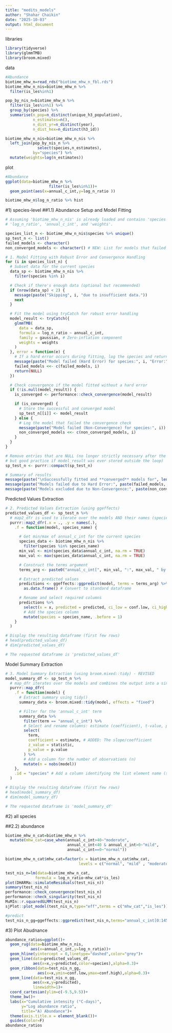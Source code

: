 ```yaml
---
title: "medits_models"
author: "Shahar Chaikin"
date: "2025-10-03"
output: html_document
---
```


libraries
```r
library(tidyverse)
library(glmmTMB)
library(broom.mixed)
```

data
```r
#Abundance
biotime_mhw_n=read_rds("biotime_mhw_n_fbl.rds")
biotime_mhw_n_nis=biotime_mhw_n %>% 
  filter(is_les%in%1)

pop_by_nis_n=biotime_mhw_n %>% 
  filter(is_les%in%1) %>% 
  group_by(species) %>% 
  summarise(n_pop=n_distinct(unique_h3_population),
            n_estimates=n(),
            n_dist_yr=n_distinct(year),
            n_dist_hex=n_distinct(h3_id))

biotime_mhw_n_nis=biotime_mhw_n_nis %>% 
  left_join(pop_by_nis_n %>%
              select(species,n_estimates),
            by="species") %>% 
  mutate(weights=log(n_estimates))
```

plot
```r
#Abundance
ggplot(data=biotime_mhw_n %>% 
                   filter(is_les%in%1))+
  geom_point(aes(x=annual_c_int,y=log_n_ratio ))

biotime_mhw_n$log_n_ratio %>% hist
```

#1) species-level
##1.1) Abundance
Setup and Model Fitting
```r
# Assuming 'biotime_mhw_n_nis' is already loaded and contains 'species', 
# 'log_n_ratio', 'annual_c_int', and 'weights'.

species_list_n <- biotime_mhw_n_nis$species %>% unique()
sp_test_n <- list()
failed_models <- character()
non_converged_models <- character() # NEW: List for models that failed convergence check

# 1. Model Fitting with Robust Error and Convergence Handling
for (i in species_list_n) {
  # Subset data for the current species
  data_sp <- biotime_mhw_n_nis %>%
    filter(species %in% i)

  # Check if there's enough data (optional but recommended)
  if (nrow(data_sp) < 2) {
    message(paste("Skipping", i, "due to insufficient data."))
    next
  }

  # Fit the model using tryCatch for robust error handling
  model_result <- tryCatch({
    glmmTMB(
      data = data_sp,
      formula = log_n_ratio ~ annual_c_int,
      family = gaussian, # Zero-inflation component
      weights = weights
    )
  }, error = function(e) {
    # If a hard error occurs during fitting, log the species and return NULL
    message(paste("Model failed (Hard Error) for species:", i, "Error:", e$message))
    failed_models <<- c(failed_models, i)
    return(NULL)
  })

  # Check convergence if the model fitted without a hard error
  if (!is.null(model_result)) {
    is_converged <- performance::check_convergence(model_result)

    if (is_converged) {
      # Store the successful and converged model
      sp_test_n[[i]] <- model_result
    } else {
      # Log the model that failed the convergence check
      message(paste("Model failed (Non-Convergence) for species:", i))
      non_converged_models <<- c(non_converged_models, i)
    }
  }
}

# Remove entries that are NULL (no longer strictly necessary after the check, 
# but good practice if model_result was ever stored outside the loop)
sp_test_n <- purrr::compact(sp_test_n)

# Summary of results
message(paste("\nSuccessfully fitted and **converged** models for", length(sp_test_n), "species."))
message(paste("Models failed due to Hard Error:", paste(failed_models, collapse = ", ")))
message(paste("Models excluded due to Non-Convergence:", paste(non_converged_models, collapse = ", ")))
```

Predicted Values Extraction
```r
# 2. Predicted Values Extraction (using ggeffects)
predicted_values_df <- sp_test_n %>%
  # map2_dfr is used to iterate over the models AND their names (species)
  purrr::map2_dfr(.x = ., .y = names(.),
    .f = function(model, species_name) {

      # Get min/max of annual_c_int for the current species
      species_data <- biotime_mhw_n_nis %>%
        filter(species %in% species_name)
      min_val <- min(species_data$annual_c_int, na.rm = TRUE)
      max_val <- max(species_data$annual_c_int, na.rm = TRUE)

      # Construct the terms argument
      terms_arg <- paste0("annual_c_int[", min_val, ":", max_val, " by = 1]")

      # Extract predicted values
      predictions <- ggeffects::ggpredict(model, terms = terms_arg) %>%
        as.data.frame() # Convert to standard dataframe

      # Rename and select required columns
      predictions %>%
        select(x = x, predicted = predicted, ci_low = conf.low, ci_high = conf.high) %>%
        # Add the species column
        mutate(species = species_name, .before = 1)
    }
  )

# Display the resulting dataframe (first few rows)
# head(predicted_values_df)
# dim(predicted_values_df)

# The requested dataframe is 'predicted_values_df'
```

Model Summary Extraction
```r
# 3. Model Summary Extraction (using broom.mixed::tidy) - REVISED
model_summary_df <- sp_test_n %>%
  # map_dfr iterates over the models and combines the output into a single dataframe
  purrr::map_dfr(
    .f = function(model) {
      # Extract summary using tidy()
      summary_data <- broom.mixed::tidy(model, effects = "fixed")

      # Filter for the 'annual_c_int' term
      summary_data %>%
        filter(term == "annual_c_int") %>%
        # Select and rename columns: estimate (coefficient), t-value, p.value
        select(
          term,
          coefficient = estimate, # ADDED: The slope/coefficient
          z_value = statistic,
          p_value = p.value
        ) %>%
        # Add a column for the number of observations (n)
        mutate(n = nobs(model))
    },
    .id = "species" # Add a column identifying the list element name (species name)
  )

# Display the resulting dataframe (first few rows)
# head(model_summary_df)
# dim(model_summary_df)

# The requested dataframe is 'model_summary_df'
```

#2) all species

##2.2) abundance
```r
biotime_mhw_n_cat=biotime_mhw_n %>% 
  mutate(mhw_cat=case_when(annual_c_int>40~"moderate",
                           annual_c_int<40 & annual_c_int>0~"mild",
                           annual_c_int==0~"normal"))

biotime_mhw_n_cat$mhw_cat=factor(x = biotime_mhw_n_cat$mhw_cat,
                                levels = c("normal", "mild" , "moderate"))

test_nis_n=lm(data=biotime_mhw_n_cat,
             formula = log_n_ratio~mhw_cat*is_les)
plot(DHARMa::simulateResiduals(test_nis_n))
summary(test_nis_n)
performance::check_convergence(test_nis_n)
performance::check_singularity(test_nis_n)
MuMIn::r.squaredGLMM(test_nis_n)
sjPlot::plot_model(test_nis_n,type="eff",terms = c("mhw_cat","is_les"))

#predict
test_nis_n_gg=ggeffects::ggpredict(test_nis_n,terms="annual_c_int[0:145 by=1]")
```

#3) Plot
Abudnance
```r
abundance_ratios=ggplot()+
  geom_rug(data=biotime_mhw_n_nis,
           aes(x=annual_c_int,y=log_n_ratio))+
  geom_hline(yintercept = 0,linetype="dashed",color="grey")+
  geom_line(data=predicted_values_df,
            aes(x=x,y=predicted,color=species),alpha=0.3)+
  geom_ribbon(data=test_nis_n_gg,
              aes(x=x,ymin=conf.low,ymax=conf.high),alpha=0.3)+
  geom_line(data=test_nis_n_gg,
            aes(x=x,y=predicted),
            linewidth=1)+
  coord_cartesian(ylim=c(-9.5,9.5))+
  theme_bw()+
  labs(x="Cumulative intensity (°C-days)",
       y="Log abundance ratio",
       title="A) Abundance")+
  theme(axis.title.x = element_blank())+
  guides(color=F)
abundance_ratios
```